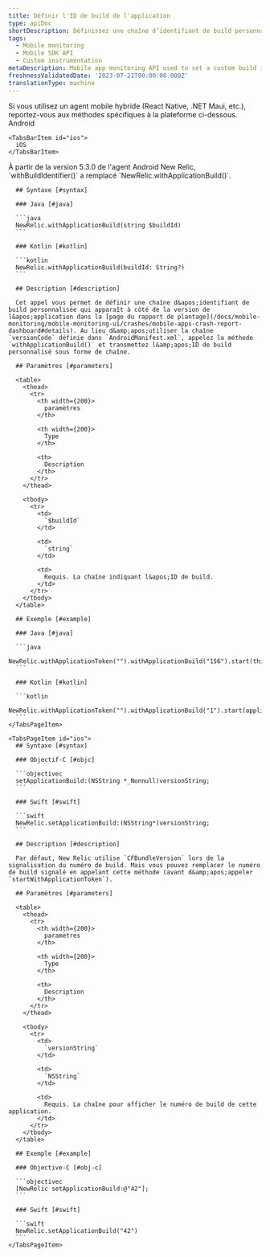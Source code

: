 ```yaml
---
title: Définir l'ID de build de l'application
type: apiDoc
shortDescription: Définissez une chaîne d’identifiant de build personnalisée associée à une interaction.
tags:
  - Mobile monitoring
  - Mobile SDK API
  - Custom instrumentation
metaDescription: Mobile app monitoring API used to set a custom build identifier string that is associated with an interaction.
freshnessValidatedDate: '2023-07-21T00:00:00.000Z'
translationType: machine
---
```


<Callout variant="important">
  Si vous utilisez un agent mobile hybride (React Native, .NET Maui, etc.), reportez-vous aux méthodes spécifiques à la plateforme ci-dessous.
</Callout>

<Tabs>
  <TabsBar>
    <TabsBarItem id="android">
      Android
    </TabsBarItem>

    <TabsBarItem id="ios">
      iOS
    </TabsBarItem>
  </TabsBar>

  <TabsPages>
    <TabsPageItem id="android">
      <Callout variant="important">
        À partir de la version 5.3.0 de l&apos;agent Android New Relic, `withBuildIdentifier()` a remplacé `NewRelic.withApplicationBuild()`.
      </Callout>

      ## Syntaxe [#syntax]

      ### Java [#java]

      ```java
      NewRelic.withApplicationBuild(string $buildId)
      ```

      ### Kotlin [#kotlin]

      ```kotlin
      NewRelic.withApplicationBuild(buildId: String?)
      ```

      ## Description [#description]

      Cet appel vous permet de définir une chaîne d&apos;identifiant de build personnalisée qui apparaît à côté de la version de l&apos;application dans la [page du rapport de plantage](/docs/mobile-monitoring/mobile-monitoring-ui/crashes/mobile-apps-crash-report-dashboard#details). Au lieu d&amp;apos;utiliser la chaîne `versionCode` définie dans `AndroidManifest.xml`, appelez la méthode `withApplicationBuild()` et transmettez l&amp;apos;ID de build personnalisé sous forme de chaîne.

      ## Paramètres [#parameters]

      <table>
        <thead>
          <tr>
            <th width={200}>
              paramètres
            </th>

            <th width={200}>
              Type
            </th>

            <th>
              Description
            </th>
          </tr>
        </thead>

        <tbody>
          <tr>
            <td>
              `$buildId`
            </td>

            <td>
              `string`
            </td>

            <td>
              Requis. La chaîne indiquant l&apos;ID de build.
            </td>
          </tr>
        </tbody>
      </table>

      ## Exemple [#example]

      ### Java [#java]

      ```java
      NewRelic.withApplicationToken("").withApplicationBuild("156").start(this.getApplication());
      ```

      ### Kotlin [#kotlin]

      ```kotlin
      NewRelic.withApplicationToken("").withApplicationBuild("1").start(applicationContext)
      ```
    </TabsPageItem>

    <TabsPageItem id="ios">
      ## Syntaxe [#syntax]

      ### Objectif-C [#objc]

      ```objectivec
      setApplicationBuild:(NSString *_Nonnull)versionString;
      ```

      ### Swift [#swift]

      ```swift
      NewRelic.setApplicationBuild:(NSString*)versionString;
      ```

      ## Description [#description]

      Par défaut, New Relic utilise `CFBundleVersion` lors de la signalisation du numéro de build. Mais vous pouvez remplacer le numéro de build signalé en appelant cette méthode (avant d&amp;apos;appeler `startWithApplicationToken`).

      ## Paramètres [#parameters]

      <table>
        <thead>
          <tr>
            <th width={200}>
              paramètres
            </th>

            <th width={200}>
              Type
            </th>

            <th>
              Description
            </th>
          </tr>
        </thead>

        <tbody>
          <tr>
            <td>
              `versionString`
            </td>

            <td>
              `NSString`
            </td>

            <td>
              Requis. La chaîne pour afficher le numéro de build de cette application.
            </td>
          </tr>
        </tbody>
      </table>

      ## Exemple [#example]

      ### Objective-C [#obj-c]

      ```objectivec
      [NewRelic setApplicationBuild:@"42"];
      ```

      ### Swift [#swift]

      ```swift
      NewRelic.setApplicationBuild("42")
      ```
    </TabsPageItem>
  </TabsPages>
</Tabs>